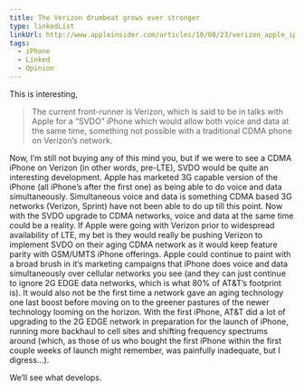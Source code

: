 ```yaml
---
title: The Verizon drumbeat grows ever stronger
type: linkedList
linkUrl: http://www.appleinsider.com/articles/10/08/23/verizon_apple_iphone_talks_continue_toward_possible_2011_launch.html
tags:
  - iPhone
  - Linked
  - Opinion
---
```


This is interesting,

> The current front-runner is Verizon, which is said to be in talks with Apple for a “SVDO” iPhone which would allow both voice and data at the same time, something not possible with a traditional CDMA phone on Verizon’s network.

Now, I’m still not buying any of this mind you, but if we were to see a CDMA iPhone on Verizon (in other words, pre-LTE), SVDO would be quite an interesting development. Apple has marketed 3G capable version of the iPhone (all iPhone’s after the first one) as being able to do voice and data simultaneously. Simultaneous voice and data is something CDMA based 3G networks (Verizon, Sprint) have not been able to do up till this point. Now with the SVDO upgrade to CDMA networks, voice and data at the same time could be a reality. If Apple were going with Verizon prior to widespread availability of LTE, my bet is they would really be pushing Verizon to implement SVDO on their aging CDMA network as it would keep feature parity with GSM/UMTS iPhone offerings. Apple could continue to paint with a broad brush in it’s marketing campaigns that iPhone does voice and data simultaneously over cellular networks you see (and they can just continue to ignore 2G EDGE data networks, which is what 80% of AT&T’s footprint is). It would also not be the first time a network gave an aging technology one last boost before moving on to the greener pastures of the newer technology looming on the horizon. With the first iPhone, AT&T did a lot of upgrading to the 2G EDGE network in preparation for the launch of iPhone, running more backhaul to cell sites and shifting frequency spectrums around (which, as those of us who bought the first iPhone within the first couple weeks of launch might remember, was painfully inadequate, but I digress…).

We’ll see what develops.
